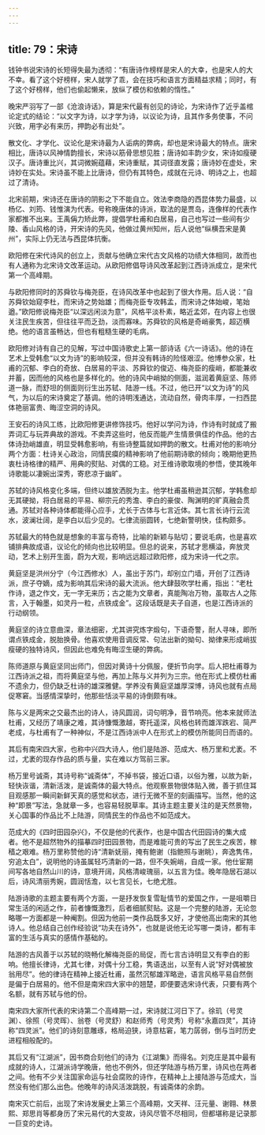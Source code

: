 ```yaml
---
---
---
```

title: 79：宋诗
---



钱钟书说宋诗的长短得失最为透彻：“有唐诗作榜样是宋人的大幸，也是宋人的大不幸。看了这个好榜样，宋人就学了乖，会在技巧和语言方面精益求精；同时，有了这个好榜样，他们也偷起懒来，放纵了模仿和依赖的惰性。”

晚宋严羽写了一部《沧浪诗话》，算是宋代最有创见的诗论，为宋诗作了近乎盖棺论定式的结论：“以文字为诗，以才学为诗，以议论为诗，且其作多务使事，不问兴致，用字必有来历，押韵必有出处”。

散文化、才学化、议论化是宋诗最为人诟病的弊病，却也是宋诗最大的特点。唐宋相比，唐诗以风神情韵擅长，宋诗以筋骨思想见胜；唐诗如丰韵少女，宋诗如瘦硬汉子。唐诗重比兴，其词微婉蕴藉，宋诗重赋，其词径直发露；唐诗妙在虚处，宋诗妙在实处。宋诗虽不能上比唐诗，但仍有其特色，成就在元诗、明诗之上，也超过了清诗。

北宋前期，宋诗还在唐诗的阴影之下不能自立。效法李商隐的西昆体势力最盛，以杨亿、刘筠、钱惟演为代表。号称晚唐体的诗派，取法的是贾岛，连像样的代表作家都推不出来。王禹偁力矫此弊，提倡学杜甫和白居易，自己也写过一些间有少陵、香山风格的诗，开宋诗的先风，他做过黄州知州，后人说他“纵横吾宋是黄州”，实际上仍无法与西昆体抗衡。

欧阳修在宋代诗风的创立上，贡献与他确立宋代古文风格的功绩大体相同，故而也有人通称为北宋诗文改革运动。从欧阳修倡导诗风改革起到江西诗派成立，是宋代第一个高峰期。

与欧阳修同时的苏舜钦与梅尧臣，在诗风改革中也起到了很大作用。后人说：“自苏舜钦始窥李杜，而宋诗之势始雄；而梅尧臣专攻韩孟，而宋诗之体始峻，笔始遒。”欧阳修说梅尧臣“以深远闲淡为意”，风格平淡朴素，略近孟郊，在内容上也很关注民生疾苦，但往往平而乏劲，淡而寡味。苏舜钦的风格是奇峭豪隽，超迈横绝。他的语言虽畅达，但也有粗糙生硬的毛病。

欧阳修对诗有自己的见解，写过中国诗歌史上第一部诗话《六一诗话》。他的诗在艺术上受韩愈“以文为诗”的影响较深，但并没有韩诗的险怪艰涩。他博参众家，杜甫的沉郁、李白的奇放、白居易的平淡、苏舜钦的俊迈、梅尧臣的瘦峭，都能兼收并蓄，因而他的风格也是多样化的。他的诗风中峭拗的侧面，滋润着黄庭坚、陈师道一脉，而舒坦的侧面则衍生出苏轼、陆游一线。不过，他已开“以文为诗”的风气，为以后的宋诗奠定了基调。他的诗明浅通达，流动自然，骨肉丰厚，一扫西昆体艳丽富贵、晦涩空洞的诗风。

王安石的诗风工练，比欧阳修更讲修饰技巧。他好以学问为诗，作诗有时就成了搬弄词汇与玩弄典故的游戏。不卖弄这些时，他反而能产生情景俱佳的作品。他的古体诗劲峭雄直，明显受韩愈影响，有些诗整篇就如押韵的散文。杜甫对他的影响分两个方面：杜诗关心政治，同情民瘼的精神影响了他前期诗歌的倾向；晚期他更热衷杜诗格律的精严、用典的熨贴、对偶的工稳。对王维诗歌取境的参悟，使其晚年诗歌能以凄婉出深秀，寄悲凉于幽旷。

苏轼的诗风格变化多端，但终以雄放洒脱为主。他学杜甫虽稍逊其沉郁，学韩愈却无其硬拗，将白居易的平易、柳宗元的秀澹、李白的豪俊、陶渊明的旷真融会贯通。苏轼对各种诗体都能得心应手，尤长于古体与七言近体。其七言长诗行云流水，波澜壮阔，是李白以后少见的。七律流丽圆转，七绝新警明快，佳构颇多。

苏轼最大的特色就是想象的丰富与奇特，比喻的新颖与贴切；要说毛病，也是喜欢铺排典故成语，议论化的倾向也比较明显。但总的说来，苏轼才思横溢，奔放灵动，艺术上别开生面，蔚为大观，影响远远超过欧阳修，成为宋诗一代之宗。

黄庭坚是洪州分宁（今江西修水）人，虽出于苏门，却别立门墙，开创了江西诗派，庶子夺嫡，成为影响其后宋诗的最大流派。他大肆鼓吹学杜甫，指出：“老杜作诗，退之作文，无一字无来历；古之能为文章者，真能陶冶万物，虽取古人之陈言，入于翰墨，如灵丹一粒，点铁成金”。这段话既是夫子自道，也是江西诗派的行动纲领。

黄庭坚的诗立意曲深，章法细密，尤其讲究炼字煅句，下语奇警，耐人寻味，即所谓点铁成金，脱胎换骨。他喜欢使用音调反常、句法出新的拗句、拗律来形成峭拔瘦硬的独特诗风，但因此也难免有晦涩生硬的弊病。

陈师道原与黄庭坚同出师门，但因对黄诗十分佩服，便折节向学。后人把杜甫尊为江西诗派之祖，而将黄庭坚与他，再加上陈与义并列为三宗。他在形式上模仿杜甫不遗余力，但仍缺乏杜诗的雄深雅健。学养没有黄庭坚雄厚深博，诗风也就有点局促寒窘。当感情深挚时，他那些恬淡平易的诗倒颇有味。

陈与义是两宋之交最杰出的诗人，诗风圆润，词句明净，音节响亮。他本来就师法杜甫，又经历了靖康之难，其诗慷慨激越，寄托遥深，风格也转而雄浑跌宕、简严老成，与杜甫有了一种神似，不是江西诗派中人在形式上的模仿所能同日而语的。

其后有南宋四大家，也称中兴四大诗人，他们是陆游、范成大、杨万里和尤袤。不过，尤袤的现存作品的质与量，实在难以方驾前三家。

杨万里号诚斋，其诗号称“诚斋体”，不掉书袋，接近口语，以俗为雅，以故为新，轻快诙谐，清新活泼，是诚斋体的最大特点。他观察景物很体贴入微，善于抓住耳目观感那一瞬间新鲜天真的感觉和状态，进行无微不至的刻画描写。当然，他的这种“即景”写法，急就章一多，也容易轻脱草率。其诗主题主要关注的是天然景物，关心国事的作品比不上陆游，同情民生的作品也不如范成大。

范成大的《四时田园杂兴》，不仅是他的代表作，也是中国古代田园诗的集大成者。他不是超然物外的描摹四时田园景物，而是难能可贵的写出了民生之疾苦，稼穑之艰难。杨万里称赞他的诗“清新妩丽，掩有鲍谢（指鲍照与谢眺），奔逸隽伟，穷追太白”，说明他的诗虽属轻巧清新的一路，但不失婉峭，自成一家。他仕宦期间写各地自然山川的诗，意境开阔，风格清峻瑰丽，以五言为佳。晚年隐居石湖以后，诗风清丽秀婉，圆润恬澹，以七言见长，七绝尤胜。

陆游诗歌的主题主要有两个方面，一是抒发恢复雪耻情节的爱国之作，一是咀嚼日常生活的闲适之作，前者慷慨激烈，后者细腻熨贴。这是一个完整的陆游，无论忽略哪一方面都是一种阉割。但因为他前一类作品既多又好，才使他高出南宋的其他诗人。他总结自己创作经验说“功夫在诗外”，也就是说他无论写哪一类诗，都有丰富的生活与真实的感情作基础的。

陆游的古风善于以苏轼的晓畅化解梅尧臣的局促，而七言古诗明显又有李白的影响。他擅长律诗，尤其七律，对偶十分工稳，隽语迭出，以至有人说“好对偶被放翁用尽”。他的律诗在精神上接近杜甫，虽然沉郁雄浑略逊，语言风格平易自然倒是偏于白居易的。他不但是南宋四大家中的翘楚，即便要选宋诗代表，只要有两个名额，就有苏轼与他的份。

南宋四大家所代表的宋诗第二个高峰期一过，宋诗就江河日下了。徐玑（号灵渊）、徐照（号灵晖）、翁卷（号灵舒）和赵师秀（号灵秀）号称“永嘉四灵”，其诗称“四灵派”。他们的诗刻意雕琢，格局迫狭，诗意枯窘，笔力孱弱，倒与当时历史进程相般配的。

其后又有“江湖派”，因书商合刻他们的诗为《江湖集》而得名。刘克庄是其中最有成就的诗人，江湖派诗学晚唐，他也不例外，但还学陆游与杨万里，诗风也在两者之间。他有不少关注国家命运与社会腐败的诗作，在精神上上接陆游与范成大，当然没有他们那么出色。他晚年的诗风活泼跳脱，有诚斋体的余韵。

南宋灭亡前后，出现了宋诗发展史上第三个高峰期，文天祥、汪元量、谢翱、林景熙、郑思肖等都身历了宋元易代的大变故，诗风尽管不尽相同，但都堪称是记录那一巨变的史诗。